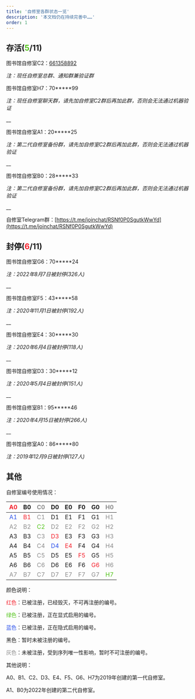 ```yaml
---
title: '自修室各群状态一览'
description: '本文档仍在持续完善中……'
order: 1
---
```


## 存活(<font style="color:#52C41A;">5</font>/11)


图书馆自修室C2：[661358892](https://jq.qq.com/?_wv=1027&k=57PWCKWy)

_注：现任自修室总群、通知群兼验证群_



图书馆自修室H7：70*****99

_注：现任自修室聊天群，请先加自修室C2群后再加此群，否则会无法通过机器验证_

__

图书馆自修室A1：20*****25

_注：第二代自修室备份群，请先加自修室C2群后再加此群，否则会无法通过机器验证_

__

图书馆自修室B0：28*****33

_注：第二代自修室备份群，请先加自修室C2群后再加此群，否则会无法通过机器验证_

__

自修室Telegram群：[https://t.me/joinchat/RSNf0P0SgutkWwYd](https://t.me/joinchat/RSNf0P0SgutkWwYd)



## 封停(<font style="color:#F5222D;">6</font>/11)


图书馆自修室G6：70*****24

_注：2022年8月7日被封停(326人)_

__

图书馆自修室F5：43*****58

_注：2020年11月1日被封停(192人)_

__

图书馆自修室E4：30*****30

_注：2020年6月4日被封停(118人)_

__

图书馆自修室D3：30*****12

_注：2020年5月4日被封停(151人)_

__

图书馆自修室B1：95*****46

_注：2020年4月15日被封停(266人)_

__

图书馆自修室A0：86*****80

_注：2019年12月9日被封停(127人)_



## 其他


自修室编号使用情况：

| <font style="color:#F5222D;">A0</font> | B0 | <font style="color:#8C8C8C;">C0</font> | D0 | E0 | F0 | G0 | <font style="color:#8C8C8C;">H0</font> |
| :---: | :---: | :---: | :---: | :---: | :---: | :---: | :---: |
| <font style="color:#2F54EB;">A1</font> | <font style="color:#F5222D;">B1</font> | <font style="color:#8C8C8C;">C1</font> | D1 | E1 | F1 | G1 | <font style="color:#8C8C8C;">H1</font> |
| <font style="color:#8C8C8C;">A2</font> | <font style="color:#8C8C8C;">B2</font> | <font style="color:#52C41A;">C2</font> | <font style="color:#8C8C8C;">D2</font> | <font style="color:#8C8C8C;">E2</font> | <font style="color:#8C8C8C;">F2</font> | <font style="color:#8C8C8C;">G2</font> | <font style="color:#8C8C8C;">H2</font> |
| A3 | B3 | <font style="color:#8C8C8C;">C3</font> | <font style="color:#F5222D;">D3</font> | E3 | F3 | G3 | <font style="color:#8C8C8C;">H3</font> |
| A4 | B4 | <font style="color:#8C8C8C;">C4</font> | <font style="color:#2F54EB;">D4</font> | <font style="color:#F5222D;">E4</font> | F4 | G4 | <font style="color:#8C8C8C;">H4</font> |
| A5 | B5 | <font style="color:#8C8C8C;">C5</font> | D5 | E5 | <font style="color:#F5222D;">F5</font> | G5 | <font style="color:#8C8C8C;">H5</font> |
| A6 | B6 | <font style="color:#8C8C8C;">C6</font> | D6 | E6 | F6 | <font style="color:#F5222D;">G6</font> | <font style="color:#8C8C8C;">H6</font> |
| <font style="color:#8C8C8C;">A</font><font style="color:#8C8C8C;"></font><font style="color:#8C8C8C;">7</font> | <font style="color:#8C8C8C;">B7</font> | <font style="color:#8C8C8C;">C7</font> | <font style="color:#8C8C8C;">D7</font> | <font style="color:#8C8C8C;">E7</font> | <font style="color:#8C8C8C;">F7</font> | <font style="color:#8C8C8C;">G7</font> | <font style="color:#52C41A;">H7</font> |


颜色说明：

<font style="color:#F5222D;">红色</font>：已被注册，已经毁灭，不可再注册的编号。

<font style="color:#52C41A;">绿色</font>：已被注册，正在显式启用的编号。

<font style="color:#2F54EB;">蓝色</font>：已被注册，正在隐式启用的编号。

黑色：暂时未被注册的编号。

<font style="color:#8C8C8C;">灰色</font>：未被注册，受到序列唯一性影响，暂时不可注册的编号。

其他说明：

A0、B1、C2、D3、E4、F5、G6、H7为2019年创建的第一代自修室。

A1、B0为2022年创建的第二代自修室。



